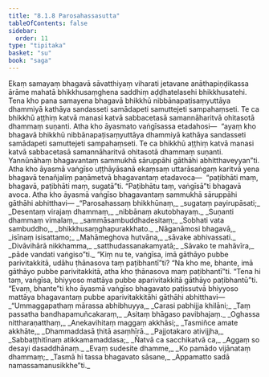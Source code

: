 ```yaml
---
title: "8.1.8 Parosahassasutta"
tableOfContents: false
sidebar:
  order: 11
type: "tipitaka"
basket: "su"
book: "saga"
---
```



<DynamicBreadcrumb />

<Division number="216" book="saga" bookNo="12" page="193">

<Paragraph number="1345" book="saga">
Ekaṃ samayaṃ bhagavā sāvatthiyaṃ viharati jetavane anāthapiṇḍikassa ārāme mahatā bhikkhusaṃghena saddhiṃ aḍḍhatelasehi bhikkhusatehi. Tena kho pana samayena bhagavā bhikkhū nibbānapaṭisaṃyuttāya dhammiyā kathāya sandasseti samādapeti samuttejeti sampahaṃseti. Te ca bhikkhū aṭṭhiṃ katvā manasi katvā sabbacetasā samannāharitvā ohitasotā dhammaṃ suṇanti. Atha kho āyasmato vaṅgīsassa etadahosi—  “ayaṃ kho bhagavā bhikkhū nibbānapaṭisaṃyuttāya dhammiyā kathāya sandasseti samādapeti samuttejeti sampahaṃseti. Te ca bhikkhū aṭṭhiṃ katvā manasi katvā sabbacetasā samannāharitvā ohitasotā dhammaṃ suṇanti. Yannūnāhaṃ bhagavantaṃ sammukhā sāruppāhi gāthāhi abhitthaveyyan”ti.
</Paragraph>

<Paragraph number="1346" book="saga">
Atha kho āyasmā vaṅgīso uṭṭhāyāsanā ekaṃsaṃ uttarāsaṅgaṃ karitvā yena bhagavā tenañjaliṃ paṇāmetvā bhagavantaṃ etadavoca—  “paṭibhāti maṃ, bhagavā, paṭibhāti maṃ, sugatā”ti. “Paṭibhātu taṃ, vaṅgīsā”ti bhagavā avoca. Atha kho āyasmā vaṅgīso bhagavantaṃ sammukhā sāruppāhi gāthāhi abhitthavi—
</Paragraph>

<Paragraph number="1347" type="verses" book="saga">
_“Parosahassaṃ bhikkhūnaṃ,_  
_sugataṃ payirupāsati;_  
_Desentaṃ virajaṃ dhammaṃ,_  
_nibbānaṃ akutobhayaṃ._  

</Paragraph>

<Paragraph number="1348" type="verses" book="saga">
_Suṇanti dhammaṃ vimalaṃ,_  
_sammāsambuddhadesitaṃ;_  
_Sobhati vata sambuddho,_  
_bhikkhusaṃghapurakkhato._  

</Paragraph>

<Paragraph number="1349" type="verses" book="saga">
_Nāganāmosi bhagavā,_  
_isīnaṃ isisattamo;_  
_Mahāmeghova hutvāna,_  
_sāvake abhivassati._  

</Paragraph>

<Paragraph number="1350" type="verses" book="saga">
_Divāvihārā nikkhamma,_  
_satthudassanakamyatā;_  
_Sāvako te mahāvīra,_  
_pāde vandati vaṅgiso”ti._  

</Paragraph>

<Paragraph number="1351" book="saga">
“Kiṃ nu te, vaṅgīsa, imā gāthāyo pubbe parivitakkitā, udāhu ṭhānasova taṃ paṭibhantī”ti? “Na kho me, bhante, imā gāthāyo pubbe parivitakkitā, atha kho ṭhānasova maṃ paṭibhantī”ti. “Tena hi taṃ, vaṅgīsa, bhiyyoso mattāya pubbe aparivitakkitā gāthāyo paṭibhantū”ti. “Evaṃ, bhante”ti kho āyasmā vaṅgīso bhagavato paṭissutvā bhiyyoso mattāya bhagavantaṃ pubbe aparivitakkitāhi gāthāhi abhitthavi—
</Paragraph>

<Paragraph number="1352" type="verses" book="saga">
_“Ummaggapathaṃ mārassa abhibhuyya,_  
_Carasi pabhijja khilāni;_  
_Taṃ passatha bandhapamuñcakaraṃ,_  
_Asitaṃ bhāgaso pavibhajaṃ._  

</Paragraph>

<Paragraph number="1353" type="verses" book="saga">
_Oghassa nittharaṇatthaṃ,_  
_Anekavihitaṃ maggaṃ akkhāsi;_  
_Tasmiñce amate akkhāte,_  
_Dhammaddasā ṭhitā asaṃhīrā._  

</Paragraph>

<Paragraph number="1354" type="verses" book="saga">
_Pajjotakaro ativijjha,_  
_Sabbaṭṭhitīnaṃ atikkamamaddasa;_  
_Ñatvā ca sacchikatvā ca,_  
_Aggaṃ so desayi dasaddhānaṃ._  

</Paragraph>

<Paragraph number="1355" type="verses" book="saga">
_Evaṃ sudesite dhamme,_  
_Ko pamādo vijānataṃ dhammaṃ;_  
_Tasmā hi tassa bhagavato sāsane,_  
_Appamatto sadā namassamanusikkhe”ti._
</Paragraph>
</Division>